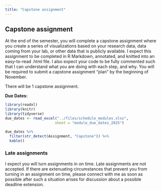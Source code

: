 ```yaml
---
title: "Capstone assignment"
---
```


## Capstone assignment
At the end of the semester, you will complete a capstone assignment where you create a series of visualizations based on your research data, data coming from your lab, or other data that is publicly available. I expect this assignment to be completed in R Markdown, annotated, and knitted into an easy-to-read .html file. I also expect your code to be fully commented such that I can understand what you are doing with each step, and why. You will be required to submit a capstone assignment “plan” by the beginning of November.

There will be 1 capstone assignment. 

**Due Dates:** 

```r
library(readxl)
library(knitr)
library(tidyverse)
due_dates <- read_excel("../files/schedule_modules.xlsx",
                       sheet = "module_due_dates_2025") 
```

```r
due_dates %>%
  filter(str_detect(Assignment, "Capstone")) %>%
  kable()
```

### Late assignments
I expect you will turn assignments in on time. Late assignments are not accepted. If there are extenuating circumstances that prevent you from turning in an assignment on time, please connect with me as soon as possible after such a situation arises for discussion about a possible deadline extension. 